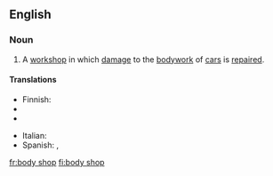 ==English==

===Noun===
{{en-noun|sg=[[body]] [[shop]]}}

# A [[workshop]] in which [[damage]] to the [[bodywork]] of [[car]]s is [[repair]]ed.

====Translations====
{{trans-top|body shop}}
* Finnish: {{t-|fi|peltikorjaamo}}
* {{trreq|French}}
* {{trreq|German}}
{{trans-mid}}
*Italian: {{t+|it|carrozzeria|f}}
* Spanish: {{t|es|chapista|f}}, {{t|es|latonería|f}}
{{trans-bottom}}

[[fr:body shop]]
[[fi:body shop]]